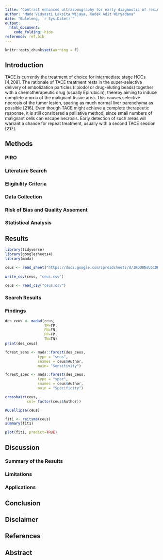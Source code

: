 ```yaml
---
title: "Contrast enhanced ultrasonography for early diagnostic of residual liver tumor after transarterial chemoembolization: A diagnostic metanalysis"
author: "Made Vidyasti Laksita Wijaya, Kadek Adit Wiryadana"
date: "Buleleng, `r Sys.Date()`"
output: 
  html_document:
    code_folding: hide
reference: ref.bib
---
```


```r
knitr::opts_chunk$set(warning = F)
```

## Introduction

TACE is currently the treatment of choice for intermediate stage HCCs [4,208]. The rationale of TACE treatment rests in the super-selective delivery of embolization particles (lipiodol or drug-eluting beads) together with a chemotherapeutic drug (usually Epirubicin), thereby aiming to induce complete anoxia of the malignant tissue area. This causes selective necrosis of the tumor lesion, sparing as much normal liver parenchyma as possible [216]. Even though TACE might achieve a complete therapeutic response, it is still considered a palliative method, since small numbers of malignant cells can escape necrosis. Early detection of such areas will warrant a chance for repeat treatment, usually with a second TACE session [217].

## Methods

### PIRO
### Literature Search
### Eligibility Criteria
### Data Collection
### Risk of Bias and Quality Assement
### Statistical Analysis

## Results

```r
library(tidyverse)
library(googlesheets4)
library(mada)
```

```r
ceus <- read_sheet("https://docs.google.com/spreadsheets/d/1KOU8NsU6CDHBgILqSRq5UJEILpI68aSKXwZbCBfQPkc/edit#gid=1923082983", sheet = 1)
 
write_csv(ceus, "ceus.csv")
```

```r
ceus <- read_csv("ceus.csv")
```


### Search Results

### Findings

```r
des_ceus <- madad(ceus,
                  TP=TP,
                  FN=FN,
                  FP=FP,
                  TN=TN)
print(des_ceus)
```

```r
forest_sens <- mada::forest(des_ceus, 
               type = "sens",
               snames = ceus$Author,
               main= "Sensitivity")

```

```r
forest_spec <- mada::forest(des_ceus,
               type = "spec",
               snames = ceus$Author,
               main = "Specificity")
```

```r
crosshair(ceus, 
          col= factor(ceus$Author))
```

```r
ROCellipse(ceus)
```

```r
fit1 <- reitsma(ceus)
summary(fit1)

plot(fit1, predict=TRUE)
```


## Discussion

### Summary of the Results
### Limitations
### Applications

## Conclusion

## Disclaimer

## References

## Abstract